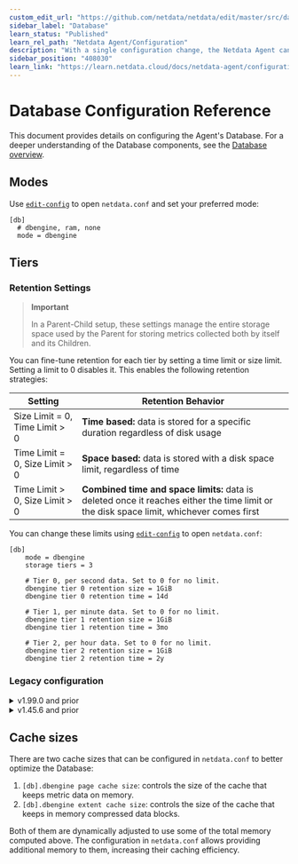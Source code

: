 ```yaml
---
custom_edit_url: "https://github.com/netdata/netdata/edit/master/src/database/CONFIGURATION.md"
sidebar_label: "Database"
learn_status: "Published"
learn_rel_path: "Netdata Agent/Configuration"
description: "With a single configuration change, the Netdata Agent can store days, weeks, or months of metrics at its famous per-second granularity."
sidebar_position: "408030"
learn_link: "https://learn.netdata.cloud/docs/netdata-agent/configuration/database"
---
```


# Database Configuration Reference

This document provides details on configuring the Agent's Database. For a deeper understanding of the Database components, see the [Database overview](/docs/netdata-agent/database).

## Modes

Use [`edit-config`](/docs/netdata-agent/configuration#edit-a-configuration-file-using-edit-config) to open `netdata.conf` and set your preferred mode:

```text
[db]
  # dbengine, ram, none
  mode = dbengine
```

## Tiers

### Retention Settings

> **Important**
>
> In a Parent-Child setup, these settings manage the entire storage space used by the Parent for storing metrics collected both by itself and its Children.

You can fine-tune retention for each tier by setting a time limit or size limit. Setting a limit to 0 disables it. This enables the following retention strategies:

| Setting                        | Retention Behavior                                                                                                                       |
|--------------------------------|------------------------------------------------------------------------------------------------------------------------------------------|
| Size Limit = 0, Time Limit > 0 | **Time based:** data is stored for a specific duration regardless of disk usage                                                          |
| Time Limit = 0, Size Limit > 0 | **Space based:** data is stored with a disk space limit, regardless of time                                                              |
| Time Limit > 0, Size Limit > 0 | **Combined time and space limits:** data is deleted once it reaches either the time limit or the disk space limit, whichever comes first |

You can change these limits using [`edit-config`](/docs/netdata-agent/configuration#edit-a-configuration-file-using-edit-config) to open `netdata.conf`:

```text
[db]
    mode = dbengine
    storage tiers = 3

    # Tier 0, per second data. Set to 0 for no limit.
    dbengine tier 0 retention size = 1GiB
    dbengine tier 0 retention time = 14d

    # Tier 1, per minute data. Set to 0 for no limit.
    dbengine tier 1 retention size = 1GiB
    dbengine tier 1 retention time = 3mo

    # Tier 2, per hour data. Set to 0 for no limit.
    dbengine tier 2 retention size = 1GiB
    dbengine tier 2 retention time = 2y
```

### Legacy configuration

<details><summary>v1.99.0 and prior</summary>

Netdata prior to v2 supports the following configuration options in  `netdata.conf`.
They have the same defaults as the latest v2, but the unit of each value is given in the option name, not at the value.

```text
storage tiers = 3
# Tier 0, per second data. Set to 0 for no limit.
dbengine tier 0 disk space MB = 1024
dbengine tier 0 retention days = 14
# Tier 1, per minute data. Set to 0 for no limit.
dbengine tier 1 disk space MB = 1024
dbengine tier 1 retention days = 90
# Tier 2, per hour data. Set to 0 for no limit.
dbengine tier 2 disk space MB = 1024
dbengine tier 2 retention days = 730
```

</details>

<details><summary>v1.45.6 and prior</summary>

Netdata versions prior to v1.46.0 relied on disk space-based retention.

**Default Retention Limits**:

| Tier |     Resolution      | Size Limit |
|:----:|:-------------------:|:----------:|
|  0   |  high (per second)  |   256 MB   |
|  1   | middle (per minute) |   128 MB   |
|  2   |   low (per hour)    |   64 GiB   |

You can change these limits in `netdata.conf`:

```text
[db]
    mode = dbengine
    storage tiers = 3
    # Tier 0, per second data
    dbengine multihost disk space MB = 256
    # Tier 1, per minute data
    dbengine tier 1 multihost disk space MB = 1024
    # Tier 2, per hour data
    dbengine tier 2 multihost disk space MB = 1024
```

</details>

## Cache sizes

There are two cache sizes that can be configured in `netdata.conf` to better optimize the Database:

1. `[db].dbengine page cache size`: controls the size of the cache that keeps metric data on memory.
2. `[db].dbengine extent cache size`: controls the size of the cache that keeps in memory compressed data blocks.

Both of them are dynamically adjusted to use some of the total memory computed above. The configuration in `netdata.conf` allows providing additional memory to them, increasing their caching efficiency.
